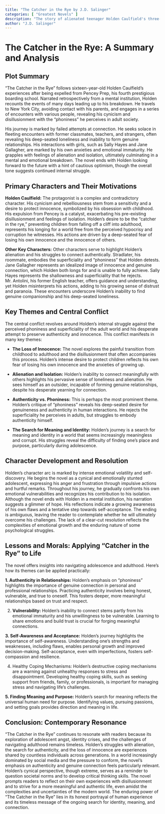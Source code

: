 ```yaml
---
title: "The Catcher in the Rye by J.D. Salinger"
categories: [ "Greatest Novels" ]
description: "The story of alienated teenager Holden Caulfield's three-day journey through New York City."
author: "J.D. Salinger"
---
```

# The Catcher in the Rye: A Summary and Analysis

## Plot Summary

"The Catcher in the Rye" follows sixteen-year-old Holden Caulfield's experiences after being expelled from Pencey Prep, his fourth prestigious boarding school.  Narrated retrospectively from a mental institution, Holden recounts the events of many days leading up to his breakdown.  He travels to New York City, avoiding contact with his parents, and engages in a series of encounters with various people, revealing his cynicism and disillusionment with the "phoniness" he perceives in adult society.  

His journey is marked by failed attempts at connection. He seeks solace in fleeting encounters with former classmates, teachers, and strangers, often revealing his deep-seated loneliness and inability to form genuine relationships. His interactions with girls, such as Sally Hayes and Jane Gallagher, are marked by his own anxieties and emotional immaturity.  He grapples with feelings of alienation and isolation, ultimately culminating in a mental and emotional breakdown.  The novel ends with Holden looking forward to the future with a hint of cautious optimism, though the overall tone suggests continued internal struggle.


## Primary Characters and Their Motivations

**Holden Caulfield:** The protagonist is a complex and contradictory character. His cynicism and rebelliousness stem from a sensitivity and a desire to protect innocence, symbolized by his obsession with childhood. His expulsion from Pencey is a catalyst, exacerbating his pre-existing disillusionment and feelings of isolation. Holden's desire to be the "catcher in the rye," preventing children from falling off a cliff into adulthood, represents his longing for a world free from the perceived hypocrisy and corruption he witnesses. His actions are driven by a deep-seated fear of losing his own innocence and the innocence of others.


**Other Key Characters:**  Other characters serve to highlight Holden's alienation and his struggles to connect authentically.  Stradlater, his roommate, embodies the superficiality and “phoniness” that Holden detests.  Jane Gallagher represents an idealized image of innocence and genuine connection, which Holden both longs for and is unable to fully achieve.  Sally Hayes represents the shallowness and superficiality that he rejects.  Mr. Antolini, his former English teacher, offers guidance and understanding, yet Holden misinterprets his actions, adding to his growing sense of distrust and paranoia.  These encounters underscore Holden's inability to find genuine companionship and his deep-seated loneliness.



## Key Themes and Central Conflict

The central conflict revolves around Holden's internal struggle against the perceived phoniness and superficiality of the adult world and his desperate attempt to preserve authenticity and innocence. This conflict manifests in many key themes:

* **The Loss of Innocence:** The novel explores the painful transition from childhood to adulthood and the disillusionment that often accompanies this process.  Holden's intense desire to protect children reflects his own fear of losing his own innocence and the anxieties of growing up.

* **Alienation and Isolation:** Holden's inability to connect meaningfully with others highlights his pervasive sense of loneliness and alienation. He sees himself as an outsider, incapable of forming genuine relationships, despite his desperate yearning for connection.

* **Authenticity vs. Phoniness:** This is perhaps the most prominent theme. Holden's critique of "phoniness" reveals his deep-seated desire for genuineness and authenticity in human interactions. He rejects the superficiality he perceives in adults, but struggles to embody authenticity himself.

* **The Search for Meaning and Identity:**  Holden's journey is a search for meaning and identity in a world that seems increasingly meaningless and corrupt. His struggles reveal the difficulty of finding one's place and purpose, particularly during adolescence.


## Character Development and Resolution

Holden's character arc is marked by intense emotional volatility and self-discovery. He begins the novel as a cynical and emotionally stunted adolescent, expressing his anger and frustration through impulsive actions and hurtful remarks. Throughout his journey, he gradually confronts his own emotional vulnerabilities and recognizes his contribution to his isolation.  Although the novel ends with Holden in a mental institution, his narration suggests a glimmer of hope. His reflections indicate a growing awareness of his own flaws and a tentative step towards self-acceptance. The ending is ambiguous, leaving the reader to contemplate whether he will ultimately overcome his challenges. The lack of a clear-cut resolution reflects the complexities of emotional growth and the enduring nature of some psychological struggles.

## Lessons and Morals: Applying "Catcher in the Rye" to Life

The novel offers insights into navigating adolescence and adulthood. Here's how its themes can be applied practically:

**1. Authenticity in Relationships:** Holden's emphasis on "phoniness" highlights the importance of genuine connection in personal and professional relationships. Practicing authenticity involves being honest, vulnerable, and true to oneself. This fosters deeper, more meaningful relationships based on trust and respect.

2. **Vulnerability:** Holden's inability to connect stems partly from his emotional immaturity and his unwillingness to be vulnerable. Learning to share emotions and build trust is crucial for forging meaningful connections.

**3. Self-Awareness and Acceptance:** Holden's journey highlights the importance of self-awareness.  Understanding one's strengths and weaknesses, including flaws, enables personal growth and improved decision-making.  Self-acceptance, even with imperfections, fosters self-compassion and resilience.


4. Healthy Coping Mechanisms: Holden's destructive coping mechanisms are a warning against unhealthy responses to stress and disappointment. Developing healthy coping skills, such as seeking support from friends, family, or professionals, is important for managing stress and navigating life's challenges.

**5. Finding Meaning and Purpose:** Holden's search for meaning reflects the universal human need for purpose.  Identifying values, pursuing passions, and setting goals provides direction and meaning in life.


## Conclusion: Contemporary Resonance

"The Catcher in the Rye" continues to resonate with readers because its exploration of adolescent angst, identity crises, and the challenges of navigating adulthood remains timeless. Holden's struggles with alienation, the search for authenticity, and the loss of innocence are experiences shared by countless individuals across generations. In a world increasingly dominated by social media and the pressure to conform, the novel's emphasis on authenticity and genuine connection feels particularly relevant. Holden's cynical perspective, though extreme, serves as a reminder to question societal norms and to develop critical thinking skills. The novel prompts readers to reflect on their own experiences with disillusionment and to strive for a more meaningful and authentic life, even amidst the complexities and uncertainties of the modern world. The enduring power of "The Catcher in the Rye" lies in its honest portrayal of human experience and its timeless message of the ongoing search for identity, meaning, and connection.

